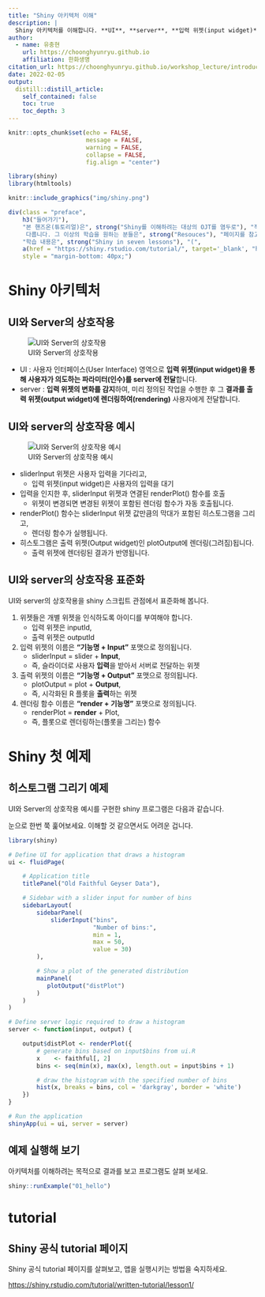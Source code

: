 ```yaml
---
title: "Shiny 아키텍처 이해"
description: |
  Shiny 아키텍처를 이해합니다. **UI**, **server**, **입력 위젯(input widget)**, **출력 위젯(output widget)**, **렌더링(Rendering)** 정도는 숙지해야 합니다.
author:
  - name: 유충현
    url: https://choonghyunryu.github.io
    affiliation: 한화생명
citation_url: https://choonghyunryu.github.io/workshop_lecture/introduce_shiny
date: 2022-02-05
output:
  distill::distill_article:
    self_contained: false  
    toc: true
    toc_depth: 3    
---
```


```r
knitr::opts_chunk$set(echo = FALSE, 
                      message = FALSE, 
                      warning = FALSE, 
                      collapse = FALSE,
                      fig.align = "center")

library(shiny)
library(htmltools)
```

```r
knitr::include_graphics("img/shiny.png")
```

```r
div(class = "preface", 
    h3("들어가기"),
    "본 핸즈온(튜토리얼)은", strong("Shiny를 이해하려는 대상의 OJT를 염두로"), "작성되었습니다. 초심자 대상이기 때문에, Shiny의 ABC만   
     다룹니다. 그 이상의 학습을 원하는 분들은", strong("Resouces"), "페이지를 참고하십시요.", br(),
    "학습 내용은", strong("Shiny in seven lessons"), "(",
    a(href = "https://shiny.rstudio.com/tutorial/", target='_blank', "https://shiny.rstudio.com/tutorial/"), ") 을 참조하여 작성하였습니다.",
    style = "margin-bottom: 40px;")
```

# Shiny 아키텍처
     
## UI와 Server의 상호작용

![UI와 Server의 상호작용](img/interaction.png)

* UI : 사용자 인터페이스(User Interface) 영역으로 **입력 위젯(input widget)을 통해 사용자가 의도하는  파라미터(인수)를 server에 전달**합니다.
* server : **입력 위젯의 변화를 감지**하여, 미리 정의된 작업을 수행한 후 그 **결과를 출력 위젯(output widget)에 렌더링하여(rendering)** 사용자에게 전달합니다.


## UI와 server의 상호작용 예시

![UI와 Server의 상호작용 예시](img/flow_interaction.png)

* sliderInput 위젯은 사용자 입력을 기다리고,
    + 입력 위젯(input widget)은 사용자의 입력을 대기
* 입력을 인지한 후, sliderInput 위젯과 연결된 renderPlot() 함수를 호출 
    + 위젯이 변경되면 변경된 위젯이 포함된 렌더링 함수가 자동 호출됩니다. 
* renderPlot() 함수는 sliderInput 위젯 값만큼의 막대가 포함된 히스토그램을 그리고,
    + 렌더링 함수가 실행됩니다. 
* 히스토그램은 출력 위젯(Output widget)인 plotOutput에 렌더링(그려짐)됩니다.
    + 출력 위젯에 렌더링된 결과가 반영됩니다.    
    
    
## UI와 server의 상호작용 표준화
UI와 server의 상호작용을 shiny 스크립트 관점에서 표준화해 봅니다.

1. 위젯들은 개별 위젯을 인식하도록 아이디를 부여해야 합니다.
    + 입력 위젯은 inputId,
    + 출력 위젯은 outputId
2. 입력 위젯의 이름은 **"기능명 + Input"** 포맷으로 정의됩니다.
    + sliderInput  = slider + **Input**,
    + 즉, 슬라이더로 사용자 **입력**을 받아서 서버로 전달하는 위젯
3. 출력 위젯의 이름은 **"기능명 + Output"** 포맷으로 정의됩니다.
    + plotOutput  = plot + **Output**,
    + 즉, 시각화된 R 플롯을 **출력**하는 위젯
4. 렌더링 함수 이름은 **"render + 기능명"** 포맷으로 정의됩니다.
    + renderPlot = **render** + Plot,
    + 즉, 플롯으로 렌더링하는(플롯을 그리는) 함수


# Shiny 첫 예제
     
## 히스토그램 그리기 예제

UI와 Server의 상호작용 예시를 구현한 shiny 프로그램은 다음과 같습니다.

눈으로 한번 쭉 훑어보세요. 이해할 것 같으면서도 어려운 겁니다. 

```r
library(shiny)

# Define UI for application that draws a histogram
ui <- fluidPage(

    # Application title
    titlePanel("Old Faithful Geyser Data"),

    # Sidebar with a slider input for number of bins 
    sidebarLayout(
        sidebarPanel(
            sliderInput("bins",
                        "Number of bins:",
                        min = 1,
                        max = 50,
                        value = 30)
        ),

        # Show a plot of the generated distribution
        mainPanel(
           plotOutput("distPlot")
        )
    )
)

# Define server logic required to draw a histogram
server <- function(input, output) {

    output$distPlot <- renderPlot({
        # generate bins based on input$bins from ui.R
        x    <- faithful[, 2]
        bins <- seq(min(x), max(x), length.out = input$bins + 1)

        # draw the histogram with the specified number of bins
        hist(x, breaks = bins, col = 'darkgray', border = 'white')
    })
}

# Run the application 
shinyApp(ui = ui, server = server)
```

## 예제 실행해 보기
아키텍처를 이해하려는 목적으로 결과를 보고 프로그램도 살펴 보세요. 

```r
shiny::runExample("01_hello")
```

# tutorial

## Shiny 공식 tutorial 페이지

Shiny 공식 tutorial 페이지를 살펴보고, 앱을 실행시키는 방법을 숙지하세요.

[https://shiny.rstudio.com/tutorial/written-tutorial/lesson1/](https://shiny.rstudio.com/tutorial/written-tutorial/lesson1/){target="_blank"} 






